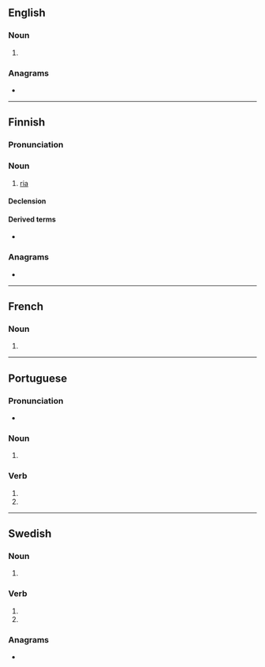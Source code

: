 {{also|RIAs|rías}}
==English==

===Noun===
{{head|en|noun form}}

# {{plural of|en|ria}}

===Anagrams===
* {{anagrams|en|a=airs|RISA|Risa|airs|aris|rais|sari|sira}}

----

==Finnish==

===Pronunciation===
{{fi-pronunciation}}

===Noun===
{{fi-noun}}

# {{lb|fi|geology}} [[ria]]

====Declension====
{{fi-decl-vastaus|ria|a}}

====Derived terms====
* {{l|fi|riasrannikko}}

===Anagrams===
* {{anagrams|fi|a=airs|Arsi|Sari|rasi|risa|sari}}

----

==French==

===Noun===
{{head|fr|noun form|g=?}}

# {{plural of|fr|ria}}

----

==Portuguese==

===Pronunciation===
* {{a|Brazil}} {{IPA|pt|/ˈʁi.ɐs/}}

===Noun===
{{head|pt|noun form}}

# {{plural of|pt|ria}}

===Verb===
{{head|pt|verb form}}

# {{pt-verb-form-of|rir|as}}
# {{pt-verb-form-of|rir|ias}}

----

==Swedish==

===Noun===
{{head|sv|noun form}}

# {{sv-noun-form-indef-gen|ria}}

===Verb===
{{head|sv|verb form}}

# {{sv-verb-form-inf-pass|ria}}
# {{sv-verb-form-pre-pass|ria}}

===Anagrams===
* {{anagrams|sv|a=airs|isar|sari}}